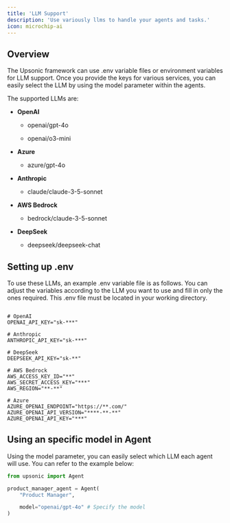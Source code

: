 ```yaml
---
title: 'LLM Support'
description: 'Use variously llms to handle your agents and tasks.'
icon: microchip-ai
---
```


## Overview

The Upsonic framework can use .env variable files or environment variables for LLM support. Once you provide the keys for various services, you can easily select the LLM by using the model parameter within the agents.

The supported LLMs are:

* **OpenAI**

  * openai/gpt-4o

  * openai/o3-mini

* **Azure**

  * azure/gpt-4o

* **Anthropic**

  * claude/claude-3-5-sonnet

* **AWS Bedrock**

  * bedrock/claude-3-5-sonnet

* **DeepSeek**

  * deepseek/deepseek-chat

## Setting up .env

To use these LLMs, an example .env variable file is as follows. You can adjust the variables according to the LLM you want to use and fill in only the ones required. This .env file must be located in your working directory.

```

# OpenAI
OPENAI_API_KEY="sk-***"

# Anthropic
ANTHROPIC_API_KEY="sk-***"

# DeepSeek
DEEPSEEK_API_KEY="sk-**"

# AWS Bedrock
AWS_ACCESS_KEY_ID="**"
AWS_SECRET_ACCESS_KEY="***"
AWS_REGION="**-**"

# Azure
AZURE_OPENAI_ENDPOINT="https://**.com/"
AZURE_OPENAI_API_VERSION="****-**-**"
AZURE_OPENAI_API_KEY="***"

```

## Using an specific model in Agent

Using the model parameter, you can easily select which LLM each agent will use. You can refer to the example below:

```python
from upsonic import Agent

product_manager_agent = Agent(
    "Product Manager",

    model="openai/gpt-4o" # Specify the model
)

```